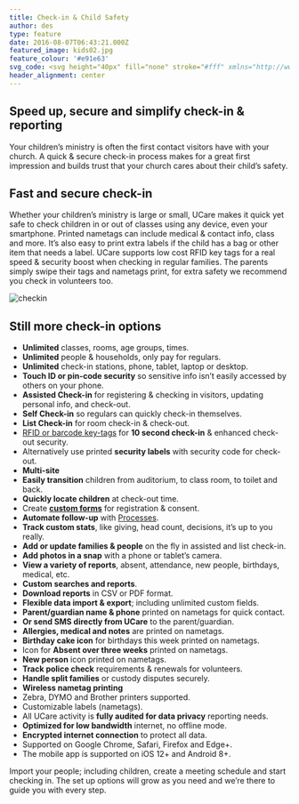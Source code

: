 ```yaml
---
title: Check-in & Child Safety
author: des
type: feature
date: 2016-08-07T06:43:21.000Z
featured_image: kids02.jpg
feature_colour: '#e91e63'
svg_code: <svg height="40px" fill="none" stroke="#fff" xmlns="http://www.w3.org/2000/svg" viewBox="0 0 24 24"><g fill="none" stroke="#fff" stroke-linecap="round" stroke-linejoin="round" stroke-miterlimit="10"><path d="M11.51.48h-.018C9.45 3.016 5.832 4.025 1.5 1v14.812s1.45 5.27 10 7.668c8.55-2.396 10-7.668 10-7.668V1c-4.307 3.008-7.945 2.023-9.99-.52z"/><path d="M17.535 8.47L11.5 17.2l-4.578-4.58"/></g></svg>
header_alignment: center
---
```


## Speed up, secure and simplify check-in & reporting

Your children’s ministry is often the first contact visitors have with your church. A quick & secure check-in process makes for a great first impression and builds trust that your church cares about their child’s safety.

<YouTube id='ks6ClSiBBHk' />

## Fast and secure check-in

Whether your children’s ministry is large or small, UCare makes it quick yet safe to check children in or out of classes using any device, even your smartphone. Printed nametags can include medical & contact info, class and more. It’s also easy to print extra labels if the child has a bag or other item that needs a label. UCare supports low cost RFID key tags for a real speed & security boost when checking in regular families. The parents simply swipe their tags and nametags print, for extra safety we recommend you check in volunteers too.

![checkin](checkin.png)

## Still more check-in options

- **Unlimited** classes, rooms, age groups, times.
- **Unlimited** people & households, only pay for regulars.
- **Unlimited** check-in stations, phone, tablet, laptop or desktop.
- **Touch ID or pin-code security** so sensitive info isn’t easily accessed by others on your phone.
- **Assisted Check-in** for registering & checking in visitors, updating personal info, and check-out.
- **Self Check-in** so regulars can quickly check-in themselves.
- **List Check-in** for room check-in & check-out.
- [RFID or barcode key-tags](https://ucare.zendesk.com/hc/en-us/articles/201954284-Barcodes-and-RFID-tags) for **10 second check-in** & enhanced check-out security.
- Alternatively use printed **security labels** with security code for check-out.
- **Multi-site**
- **Easily transition** children from auditorium, to class room, to toilet and back.
- **Quickly locate children** at check-out time.
- Create **[custom forms](/features/forms-and-surveys/)** for registration & consent.
- **Automate follow-up** with [Processes](/features/processes-automation/).
- **Track custom stats**, like giving, head count, decisions, it’s up to you really.
- **Add or update families & people** on the fly in assisted and list check-in.
- **Add photos in a snap** with a phone or tablet’s camera.
- **View a variety of reports**, absent, attendance, new people, birthdays, medical, etc.
- **Custom searches and reports**.
- **Download reports** in CSV or PDF format.
- **Flexible data import & export**; including unlimited custom fields.
- **Parent/guardian name & phone** printed on nametags for quick contact.
- **Or send SMS directly from UCare** to the parent/guardian.
- **Allergies, medical and notes** are printed on nametags.
- **Birthday cake icon** for birthdays this week printed on nametags.
- Icon for **Absent over three weeks** printed on nametags.
- **New person** icon printed on nametags.
- **Track police check** requirements & renewals for volunteers.
- **Handle split families** or custody disputes securely.
- **Wireless nametag printing**
- Zebra, DYMO and Brother printers supported.
- Customizable labels (nametags).
- All UCare activity is **fully audited for data privacy** reporting needs.
- **Optimized for low bandwidth** internet, no offline mode.
- **Encrypted internet connection** to protect all data.
- Supported on Google Chrome, Safari, Firefox and Edge+.
- The mobile app is supported on iOS 12+ and Android 8+.

<ThreeUp>
	Import your people; including children, create a meeting schedule and start checking in. The set up options will grow
	as you need and we’re there to guide you with every step.
</ThreeUp>
